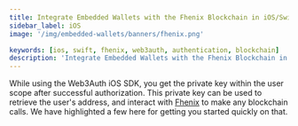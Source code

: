 ```yaml
---
title: Integrate Embedded Wallets with the Fhenix Blockchain in iOS/Swift Applications
sidebar_label: iOS
image: '/img/embedded-wallets/banners/fhenix.png'

keywords: [ios, swift, fhenix, web3auth, authentication, blockchain]
description: 'Integrate Embedded Wallets with the Fhenix Blockchain in iOS/Swift Applications | Embedded Wallets'
---
```



<SEO
  title="Integrate Embedded Wallets with the Fhenix Blockchain in iOS/Swift Applications"
  description="Integrate Embedded Wallets with the Fhenix Blockchain in iOS/Swift Applications | Embedded Wallets"
  image="https://docs.metamask.io/img/embedded-wallets/banners/fhenix.png"
  slug="/embedded-wallets/connect-blockchain/evm/fhenix/ios"
/>

While using the Web3Auth iOS SDK, you get the private key within the user scope after successful authorization. This private key can be used to retrieve the user's address, and interact with [Fhenix](https://fhenix.io/) to make any blockchain calls. We have highlighted a few here for getting you started quickly on that.

<EVMInteraction />

